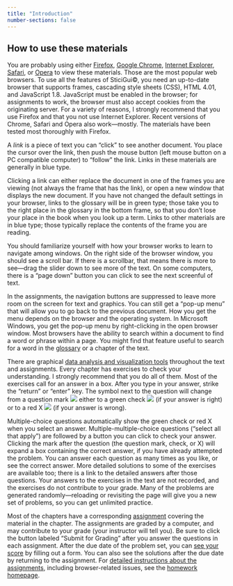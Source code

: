 ```yaml
---
title: "Introduction"
number-sections: false
---
```


## How to use these materials

You are probably using either [Firefox](http://www.mozilla.org), [Google
Chrome](http://www.google.com/chrome), [Internet
Explorer](http://www.microsoft.com/ie/),
[Safari](http://www.apple.com/macosx/features/safari/), or
[Opera](http://www.opera.com) to view these materials. Those are the most
popular web browsers. To use all the features of SticiGui©, you need an
up-to-date browser that supports frames, cascading style sheets (CSS), HTML
4.01, and JavaScript 1.8. JavaScript must be enabled in the browser; for
assignments to work, the browser must also accept cookies from the originating
server. For a variety of reasons, I strongly recommend that you use Firefox and
that you not use Internet Explorer. Recent versions of Chrome, Safari and Opera
also work—mostly. The materials have been tested most thoroughly with Firefox.

A *link* is a piece of text you can "click" to see another document. You place
the cursor over the link, then push the mouse button (left mouse button on a PC
compatible computer) to "follow" the link. Links in these materials are
generally in blue type.

Clicking a link can either replace the document in one of the frames you are
viewing (not always the frame that has the link), or open a new window that
displays the new document. If you have not changed the default settings in your
browser, links to the glossary will be in green type; those take you to the
right place in the glossary in the bottom frame, so that you don't lose your
place in the book when you look up a term. Links to other materials are in blue
type; those typically replace the contents of the frame you are reading.

You should familiarize yourself with how your browser works to learn to navigate
among windows. On the right side of the browser window, you should see a scroll
bar. If there is a scrollbar, that means there is more to see—drag the slider
down to see more of the text. On some computers, there is a "page down" button
you can click to see the next screenful of text.

In the assignments, the navigation buttons are suppressed to leave more room on
the screen for text and graphics. You can still get a "pop-up menu" that will
allow you to go back to the previous document. How you get the menu depends on
the browser and the operating system. In Microsoft Windows, you get the pop-up
menu by right-clicking in the open browser window. Most browsers have the
ability to search within a document to find a word or phrase within a page. You
might find that feature useful to search for a word in the [glossary](gloss.htm)
or a chapter of the text.

There are graphical [data analysis and visualization
tools](../../Java/Html/index.htm) throughout the text and assignments. Every
chapter has exercises to check your understanding. I strongly recommend that you
do all of them. Most of the exercises call for an answer in a box. After you
type in your answer, strike the "return" or "enter" key. The symbol next to the
question will change from a question mark ![](Graphics/answer_unknown.gif)
either to a green check ![](Graphics/answer_good.gif) (if your answer is right)
or to a red X ![](Graphics/answer_bad.gif) (if your answer is wrong).

Multiple-choice questions automatically show the green check or red X when you
select an answer. Multiple-multiple-choice questions ("select all that apply")
are followed by a button you can click to check your answer. Clicking the mark
after the question (the question mark, check, or X) will expand a box containing
the correct answer, if you have already attempted the problem. You can answer
each question as many times as you like, or see the correct answer. More
detailed solutions to some of the exercises are available too; there is a link
to the detailed answers after those questions. Your answers to the exercises in
the text are not recorded, and the exercises do not contribute to your grade.
Many of the problems are generated randomly—reloading or revisiting the page
will give you a new set of problems, so you can get unlimited practice.

Most of the chapters have a corresponding [assignment](../Problems/index.htm)
covering the material in the chapter. The assignments are graded by a computer,
and may contribute to your grade (your instructor will tell you). Be sure to
click the button labeled "Submit for Grading" after you answer the questions in
each assignment. After the due date of the problem set, you can [see your
score](../Problems/index.htm) by filling out a form. You can also see the
solutions after the due date by returning to the assignment. For [detailed
instructions about the assignments](../Problems/index.htm#general_instructions),
including browser-related issues, see the [homework
homepage](../Problems/index.htm).